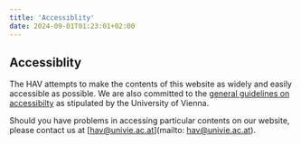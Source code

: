 ```yaml
---
title: 'Accessiblity'
date: 2024-09-01T01:23:01+02:00
---
```

## Accessiblity

The HAV attempts to make the contents of this website as widely and easily accessible as possible. We are also committed to the [general guidelines on accessibilty](https://www.univie.ac.at/en/about-us/accessibility/) as stipulated by the University of Vienna.

Should you have problems in accessing particular contents on our website, please contact us at [hav@univie.ac.at](mailto: hav@univie.ac.at).
